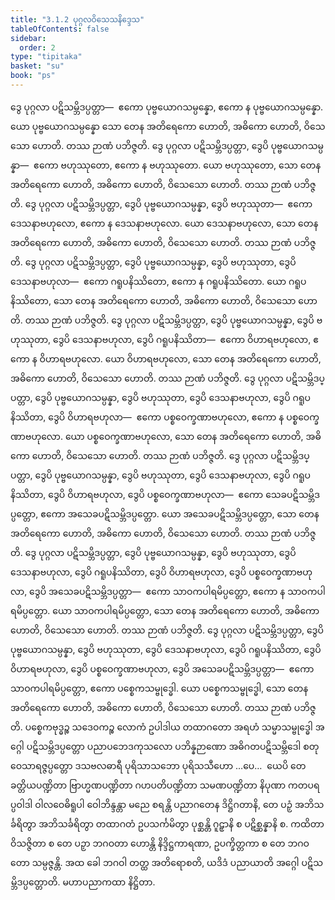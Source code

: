 ```yaml
---
title: "3.1.2 ပုဂ္ဂလဝိသေသနိဒ္ဒေသ"
tableOfContents: false
sidebar:
  order: 2
type: "tipitaka"
basket: "su"
book: "ps"
---
```



<DynamicBreadcrumb />

<Division number="8" book="ps">

<Paragraph number="1775" book="ps">
ဒွေ ပုဂ္ဂလာ ပဋိသမ္ဘိဒပ္ပတ္တာ—  ဧကော ပုဗ္ဗယောဂသမ္ပန္နော, ဧကော န ပုဗ္ဗယောဂသမ္ပန္နော. ယော ပုဗ္ဗယောဂသမ္ပန္နော သော တေန အတိရေကော ဟောတိ, အဓိကော ဟောတိ, ဝိသေသော ဟောတိ. တဿ ဉာဏံ ပဘိဇ္ဇတိ.
</Paragraph>

<Paragraph number="1776" book="ps">
ဒွေ ပုဂ္ဂလာ ပဋိသမ္ဘိဒပ္ပတ္တာ, ဒွေပိ ပုဗ္ဗယောဂသမ္ပန္နာ—  ဧကော ဗဟုဿုတော, ဧကော န ဗဟုဿုတော. ယော ဗဟုဿုတော, သော တေန အတိရေကော ဟောတိ, အဓိကော ဟောတိ, ဝိသေသော ဟောတိ. တဿ ဉာဏံ ပဘိဇ္ဇတိ.
</Paragraph>

<Paragraph number="1777" book="ps">
ဒွေ ပုဂ္ဂလာ ပဋိသမ္ဘိဒပ္ပတ္တာ, ဒွေပိ ပုဗ္ဗယောဂသမ္ပန္နာ, ဒွေပိ ဗဟုဿုတာ—  ဧကော ဒေသနာဗဟုလော, ဧကော န ဒေသနာဗဟုလော. ယော ဒေသနာဗဟုလော, သော တေန အတိရေကော ဟောတိ, အဓိကော ဟောတိ, ဝိသေသော ဟောတိ. တဿ ဉာဏံ ပဘိဇ္ဇတိ.
</Paragraph>

<Paragraph number="1778" book="ps">
ဒွေ ပုဂ္ဂလာ ပဋိသမ္ဘိဒပ္ပတ္တာ, ဒွေပိ ပုဗ္ဗယောဂသမ္ပန္နာ, ဒွေပိ ဗဟုဿုတာ, ဒွေပိ ဒေသနာဗဟုလာ—  ဧကော ဂရူပနိဿိတော, ဧကော န ဂရူပနိဿိတော. ယော ဂရူပနိဿိတော, သော တေန အတိရေကော ဟောတိ, အဓိကော ဟောတိ, ဝိသေသော ဟောတိ. တဿ ဉာဏံ ပဘိဇ္ဇတိ.
</Paragraph>

<Paragraph number="1779" book="ps">
ဒွေ ပုဂ္ဂလာ ပဋိသမ္ဘိဒပ္ပတ္တာ, ဒွေပိ ပုဗ္ဗယောဂသမ္ပန္နာ, ဒွေပိ ဗဟုဿုတာ, ဒွေပိ ဒေသနာဗဟုလာ, ဒွေပိ ဂရူပနိဿိတာ—  ဧကော ဝိဟာရဗဟုလော, ဧကော န ဝိဟာရဗဟုလော. ယော ဝိဟာရဗဟုလော, သော တေန အတိရေကော ဟောတိ, အဓိကော ဟောတိ, ဝိသေသော ဟောတိ. တဿ ဉာဏံ ပဘိဇ္ဇတိ.
</Paragraph>

<Paragraph number="1780" book="ps">
ဒွေ ပုဂ္ဂလာ ပဋိသမ္ဘိဒပ္ပတ္တာ, ဒွေပိ ပုဗ္ဗယောဂသမ္ပန္နာ, ဒွေပိ ဗဟုဿုတာ, ဒွေပိ ဒေသနာဗဟုလာ, ဒွေပိ ဂရူပနိဿိတာ, ဒွေပိ ဝိဟာရဗဟုလာ—  ဧကော ပစ္စဝေက္ခဏာဗဟုလော, ဧကော န ပစ္စဝေက္ခဏာဗဟုလော. ယော ပစ္စဝေက္ခဏာဗဟုလော, သော တေန အတိရေကော ဟောတိ, အဓိကော ဟောတိ, ဝိသေသော ဟောတိ. တဿ ဉာဏံ ပဘိဇ္ဇတိ.
</Paragraph>

<Paragraph number="1781" book="ps">
ဒွေ ပုဂ္ဂလာ ပဋိသမ္ဘိဒပ္ပတ္တာ, ဒွေပိ ပုဗ္ဗယောဂသမ္ပန္နာ, ဒွေပိ ဗဟုဿုတာ, ဒွေပိ ဒေသနာဗဟုလာ, ဒွေပိ ဂရူပနိဿိတာ, ဒွေပိ ဝိဟာရဗဟုလာ, ဒွေပိ ပစ္စဝေက္ခဏာဗဟုလာ—  ဧကော သေခပဋိသမ္ဘိဒပ္ပတ္တော, ဧကော အသေခပဋိသမ္ဘိဒပ္ပတ္တော. ယော အသေခပဋိသမ္ဘိဒပ္ပတ္တော, သော တေန အတိရေကော ဟောတိ, အဓိကော ဟောတိ, ဝိသေသော ဟောတိ. တဿ ဉာဏံ ပဘိဇ္ဇတိ.
</Paragraph>

<Paragraph number="1782" book="ps">
ဒွေ ပုဂ္ဂလာ ပဋိသမ္ဘိဒပ္ပတ္တာ, ဒွေပိ ပုဗ္ဗယောဂသမ္ပန္နာ, ဒွေပိ ဗဟုဿုတာ, ဒွေပိ ဒေသနာဗဟုလာ, ဒွေပိ ဂရူပနိဿိတာ, ဒွေပိ ဝိဟာရဗဟုလာ, ဒွေပိ ပစ္စဝေက္ခဏာဗဟုလာ, ဒွေပိ အသေခပဋိသမ္ဘိဒပ္ပတ္တာ—  ဧကော သာဝကပါရမိပ္ပတ္တော, ဧကော န သာဝကပါရမိပ္ပတ္တော. ယော သာဝကပါရမိပ္ပတ္တော, သော တေန အတိရေကော ဟောတိ, အဓိကော ဟောတိ, ဝိသေသော ဟောတိ. တဿ ဉာဏံ ပဘိဇ္ဇတိ.
</Paragraph>

<Paragraph number="1783" book="ps">
ဒွေ ပုဂ္ဂလာ ပဋိသမ္ဘိဒပ္ပတ္တာ, ဒွေပိ ပုဗ္ဗယောဂသမ္ပန္နာ, ဒွေပိ ဗဟုဿုတာ, ဒွေပိ ဒေသနာဗဟုလာ, ဒွေပိ ဂရူပနိဿိတာ, ဒွေပိ ဝိဟာရဗဟုလာ, ဒွေပိ ပစ္စဝေက္ခဏာဗဟုလာ, ဒွေပိ အသေခပဋိသမ္ဘိဒပ္ပတ္တာ—  ဧကော သာဝကပါရမိပ္ပတ္တော, ဧကော ပစ္စေကသမ္ဗုဒ္ဓေါ. ယော ပစ္စေကသမ္ဗုဒ္ဓေါ, သော တေန အတိရေကော ဟောတိ, အဓိကော ဟောတိ, ဝိသေသော ဟောတိ. တဿ ဉာဏံ ပဘိဇ္ဇတိ.
</Paragraph>

<Paragraph number="1784" book="ps">
ပစ္စေကဗုဒ္ဓဉ္စ သဒေဝကဉ္စ လောကံ ဥပါဒါယ တထာဂတော အရဟံ သမ္မာသမ္ဗုဒ္ဓေါ အဂ္ဂေါ ပဋိသမ္ဘိဒပ္ပတ္တော ပညာပဘေဒကုသလော ပဘိန္နဉာဏော အဓိဂတပဋိသမ္ဘိဒေါ စတုဝေသာရဇ္ဇပ္ပတ္တော ဒသဗလဓာရီ ပုရိသာသဘော ပုရိသသီဟော …ပေ…  ယေပိ တေ ခတ္တိယပဏ္ဍိတာ ဗြာဟ္မဏပဏ္ဍိတာ ဂဟပတိပဏ္ဍိတာ သမဏပဏ္ဍိတာ နိပုဏာ ကတပရပ္ပဝါဒါ ဝါလဝေဓိရူပါ ဝေါဘိန္ဒန္တာ မညေ စရန္တိ ပညာဂတေန ဒိဋ္ဌိဂတာနိ, တေ ပဉှံ အဘိသင်္ခရိတွာ အဘိသင်္ခရိတွာ တထာဂတံ ဥပသင်္ကမိတွာ ပုစ္ဆန္တိ ဂူဠှာနိ စ ပဋိစ္ဆန္နာနိ စ. ကထိတာ ဝိသဇ္ဇိတာ စ တေ ပဉှာ ဘဂဝတာ ဟောန္တိ နိဒ္ဒိဋ္ဌကာရဏာ, ဥပက္ခိတ္တကာ စ တေ ဘဂဝတော သမ္ပဇ္ဇန္တိ. အထ ခေါ ဘဂဝါ တတ္ထ အတိရောစတိ, ယဒိဒံ ပညာယာတိ အဂ္ဂေါ ပဋိသမ္ဘိဒပ္ပတ္တောတိ.

</Paragraph>
</Division>

<Paragraph number="1785" type="center" book="ps">
မဟာပညာကထာ နိဋ္ဌိတာ.
</Paragraph>